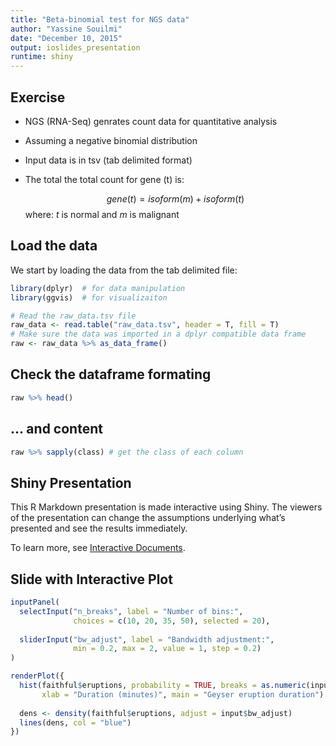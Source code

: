 ```yaml
---
title: "Beta-binomial test for NGS data"
author: "Yassine Souilmi"
date: "December 10, 2015"
output: ioslides_presentation
runtime: shiny
---
```


## Exercise
- NGS (RNA-Seq) genrates count data for quantitative analysis
- Assuming a negative binomial distribution
- Input data is in tsv (tab delimited format)
- The total the total count for gene (t) is: 
    
    $$gene(t) = isoform(m) + isoform(t)$$
    where: $t$ is normal and $m$ is malignant

## Load the data

We start by loading the data from the tab delimited file:
```r
library(dplyr)  # for data manipulation
library(ggvis)  # for visualizaiton 
```
```r
# Read the raw_data.tsv file
raw_data <- read.table("raw_data.tsv", header = T, fill = T)
# Make sure the data was imported in a dplyr compatible data frame
raw <- raw_data %>% as_data_frame()
```

## Check the dataframe formating
```r
raw %>% head()
```
## … and content

```r
raw %>% sapply(class) # get the class of each column
```

## 

## Shiny Presentation

This R Markdown presentation is made interactive using Shiny. The viewers of the presentation can change the assumptions underlying what's presented and see the results immediately. 

To learn more, see [Interactive Documents](http://rmarkdown.rstudio.com/authoring_shiny.html).

## Slide with Interactive Plot

```r
inputPanel(
  selectInput("n_breaks", label = "Number of bins:",
              choices = c(10, 20, 35, 50), selected = 20),
  
  sliderInput("bw_adjust", label = "Bandwidth adjustment:",
              min = 0.2, max = 2, value = 1, step = 0.2)
)

renderPlot({
  hist(faithful$eruptions, probability = TRUE, breaks = as.numeric(input$n_breaks),
       xlab = "Duration (minutes)", main = "Geyser eruption duration")
  
  dens <- density(faithful$eruptions, adjust = input$bw_adjust)
  lines(dens, col = "blue")
})
```



